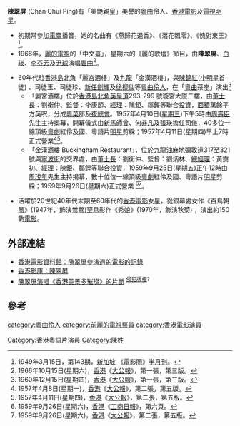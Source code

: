 '''陳翠屏''' (Chan Chui Ping)有「美艷親皇」美譽的[[粵曲|粵曲]]伶人、[[香港|香港]][[電影|電影]]及[[電視|電視]][[明星|明星]]。
* 初期常參加[[電臺|電臺]]播音，她的名曲有《燕歸花退香》、《落花飄零》、《愧對東王》<ref>1949年3月15日，第143期，[[新加坡|新加坡]] 《電影圈》[[半月刊|半月刊]]。</ref>。
* 1966年，[[麗的電視|麗的電視]]的「中文臺」，星期六的《麗的歌壇》節目，由'''陳翠屏'''、[[白瑛|白瑛]]、[[李芬芳|李芬芳]]及[[尹球|尹球]]演唱[[粵曲|粵曲]]<ref>1966年10月15日(星期六)，[[香港|香港]]《[[大公報|大公報]]》，第一張，第三版。</ref>。

* 60年代駐[[香港島|香港島]][[北角|北角]]「麗宮酒樓」及[[九龍|九龍]]「金漢酒樓」，與[[陳錦紅|陳錦紅]]([[小明星|小明星]]首徒) 、司徒玉、司徒珍、[[新任劍輝|新任劍輝]]及[[徐柳仙|徐柳仙]]等[[粵曲伶人|粵曲伶人]]，在「[[粵曲|粵曲]]茶座」演出<ref>1960年12月15日(星期四)，[[香港|香港]]《[[大公報|大公報]]》，第一張，第三版。</ref>
** 「麗宮酒樓」位於[[香港島|香港島]][[北角|北角]][[英皇道|英皇道]]293-299 號璇宮大廈二樓，由[[董士長|董士長]]：劉衡仲、監督：李康節、[[經理|經理]]：陳鉅、鄒鏗等聯合[[投資|投資]]，[[面積|面積]]萬餘平方英呎，分成[[粵菜|粵菜]]部及[[夜總會|夜總會]]。1957年4月10日([[星期三|星期三]])下午5時由[[周壽臣|周壽臣]]先生主持揭幕，開幕儀式由[[新馬師曾|新馬師曾]]、[[何非凡|何非凡]]及[[張瑛|張瑛]]擔任[[司儀|司儀]]，40多位一線頂級[[粵劇|粵劇]]紅伶及國、粵語片[[明星|明星]]剪綵；1957年4月11日(星期四)早上7時正式營業<ref>1957年4月8日(星期一)，[[香港|香港]]《[[大公報|大公報]]》，第二張，第五版。</ref><ref>1957年4月11日(星期四)，[[香港|香港]]《[[大公報|大公報]]》，第二張，第五版。</ref>。
** 「金漢酒樓 Buckingham Restaurant」，位於[[九龍|九龍]][[油麻地|油麻地]][[彌敦道|彌敦道]]317至321號與[[寧波街|寧波街]]的交界處，由[[董士長|董士長]]：劉衡仲、監督：劉炳林、[[總經理|總經理]]：黃靄初、[[經理|經理]]：陳鉅、鄒鏗等聯合[[投資|投資]]，1959年9月25日(星期五)正午12時由[[周㻐年|周㻐年]]先生主持揭幕，數十位位一線頂級[[粵劇|粵劇]]紅伶及國、粵語片[[明星|明星]]剪綵；1959年9月26日(星期六)正式營業 <ref>1959年9月26日(星期六)，[[香港|香港]]《[[工商日報|工商日報]]》，第六頁。</ref><ref>1959年9月26日(星期六)，[[香港|香港]]《[[大公報|大公報]]》，第二張，第五版。</ref>。

* 活躍於20世紀40年代末期至60年代的[[香港|香港]][[電影|電影]]女星，從銀幕處女作《百鳥朝凰》(1947年，飾演鶯鶯)至息影作《秀娘》(1970年，飾演秋菊) ，演出約150齣[[電影|電影]]。

== 外部連結 ==
* [http://ipac.hkfa.lcsd.gov.hk/ipac20/ipac.jsp?session=125674VK0H188.21044&profile=hkfa&uri=link=3100036@!33@!3100024@!3100036&aspect=basic_search&menu=search&ri=2&source=192.168.110.61@!horizon&term=%E9%99%B3%E7%BF%A0%E5%B1%8F%2C&index=NAMEBRP 香港電影資料館：陳翠屏參演過的電影的記錄]{{dead link|date=2018年5月 |bot=InternetArchiveBot |fix-attempted=yes }}
* [http://hkmdb.com/db/people/view.mhtml?id=1540&display_set=big5 香港影庫：陳翠屏] {{Wayback|url=http://hkmdb.com/db/people/view.mhtml?id=1540&display_set=big5 |date=20201030231528 }}
* [http://www.youtube.com/watch?v=_Wnqr1ud6qs&feature=channel_page 陳翠屏演唱《香港美景多璀璨》的片斷] {{Wayback|url=http://www.youtube.com/watch?v=_Wnqr1ud6qs&feature=channel_page |date=20160416193327 }}<sup>[[侵犯版權|侵犯版權]]?</sup>

== 參考 ==
<div class="references-small">
<references />
</div>

[[category:粵曲伶人|category:粵曲伶人]]
[[category:前麗的電視藝員|category:前麗的電視藝員]]
[[category:香港電影演員|category:香港電影演員]]
[[Category:香港粵語片演員|Category:香港粵語片演員]]
[[Category:陳姓|Category:陳姓]]